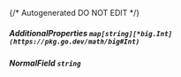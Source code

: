 {/* Autogenerated DO NOT EDIT  */}
##### **AdditionalProperties** `map[string][*big.Int](https://pkg.go.dev/math/big#Int)`

##### **NormalField** `string`

